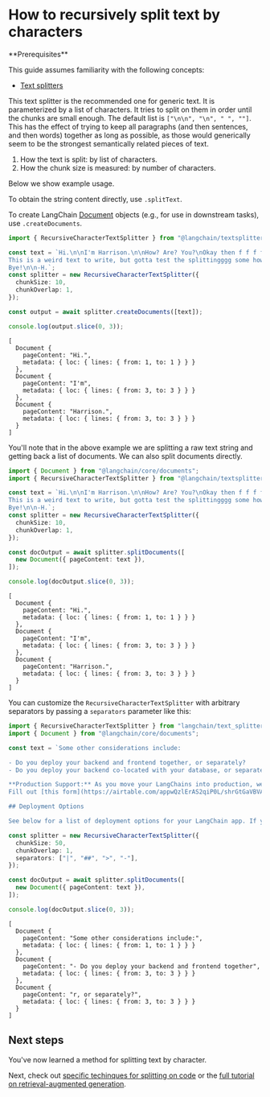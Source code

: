 # How to recursively split text by characters

<Info>
**Prerequisites**


This guide assumes familiarity with the following concepts:

- [Text splitters](/oss/javascript/concepts/text_splitters)

</Info>

This text splitter is the recommended one for generic text. It is parameterized by a list of characters. It tries to split on them in order until the chunks are small enough. The default list is `["\n\n", "\n", " ", ""]`. This has the effect of trying to keep all paragraphs (and then sentences, and then words) together as long as possible, as those would generically seem to be the strongest semantically related pieces of text.

1. How the text is split: by list of characters.
2. How the chunk size is measured: by number of characters.

Below we show example usage.

To obtain the string content directly, use `.splitText`.

To create LangChain [Document](https://api.js.langchain.com/classes/langchain_core.documents.Document.html) objects (e.g., for use in downstream tasks), use `.createDocuments`.


```typescript
import { RecursiveCharacterTextSplitter } from "@langchain/textsplitters";

const text = `Hi.\n\nI'm Harrison.\n\nHow? Are? You?\nOkay then f f f f.
This is a weird text to write, but gotta test the splittingggg some how.\n\n
Bye!\n\n-H.`;
const splitter = new RecursiveCharacterTextSplitter({
  chunkSize: 10,
  chunkOverlap: 1,
});

const output = await splitter.createDocuments([text]);

console.log(output.slice(0, 3));
```
```output
[
  Document {
    pageContent: "Hi.",
    metadata: { loc: { lines: { from: 1, to: 1 } } }
  },
  Document {
    pageContent: "I'm",
    metadata: { loc: { lines: { from: 3, to: 3 } } }
  },
  Document {
    pageContent: "Harrison.",
    metadata: { loc: { lines: { from: 3, to: 3 } } }
  }
]
```
You'll note that in the above example we are splitting a raw text string and getting back a list of documents. We can also split documents directly.


```typescript
import { Document } from "@langchain/core/documents";
import { RecursiveCharacterTextSplitter } from "@langchain/textsplitters";

const text = `Hi.\n\nI'm Harrison.\n\nHow? Are? You?\nOkay then f f f f.
This is a weird text to write, but gotta test the splittingggg some how.\n\n
Bye!\n\n-H.`;
const splitter = new RecursiveCharacterTextSplitter({
  chunkSize: 10,
  chunkOverlap: 1,
});

const docOutput = await splitter.splitDocuments([
  new Document({ pageContent: text }),
]);

console.log(docOutput.slice(0, 3));
```
```output
[
  Document {
    pageContent: "Hi.",
    metadata: { loc: { lines: { from: 1, to: 1 } } }
  },
  Document {
    pageContent: "I'm",
    metadata: { loc: { lines: { from: 3, to: 3 } } }
  },
  Document {
    pageContent: "Harrison.",
    metadata: { loc: { lines: { from: 3, to: 3 } } }
  }
]
```
You can customize the `RecursiveCharacterTextSplitter` with arbitrary separators by passing a `separators` parameter like this:


```typescript
import { RecursiveCharacterTextSplitter } from "langchain/text_splitter";
import { Document } from "@langchain/core/documents";

const text = `Some other considerations include:

- Do you deploy your backend and frontend together, or separately?
- Do you deploy your backend co-located with your database, or separately?

**Production Support:** As you move your LangChains into production, we'd love to offer more hands-on support.
Fill out [this form](https://airtable.com/appwQzlErAS2qiP0L/shrGtGaVBVAz7NcV2) to share more about what you're building, and our team will get in touch.

## Deployment Options

See below for a list of deployment options for your LangChain app. If you don't see your preferred option, please get in touch and we can add it to this list.`;

const splitter = new RecursiveCharacterTextSplitter({
  chunkSize: 50,
  chunkOverlap: 1,
  separators: ["|", "##", ">", "-"],
});

const docOutput = await splitter.splitDocuments([
  new Document({ pageContent: text }),
]);

console.log(docOutput.slice(0, 3));
```
```output
[
  Document {
    pageContent: "Some other considerations include:",
    metadata: { loc: { lines: { from: 1, to: 1 } } }
  },
  Document {
    pageContent: "- Do you deploy your backend and frontend together",
    metadata: { loc: { lines: { from: 3, to: 3 } } }
  },
  Document {
    pageContent: "r, or separately?",
    metadata: { loc: { lines: { from: 3, to: 3 } } }
  }
]
```
## Next steps

You've now learned a method for splitting text by character.

Next, check out [specific techinques for splitting on code](/oss/javascript/how-to/code_splitter) or the [full tutorial on retrieval-augmented generation](/oss/javascript/tutorials/rag).
